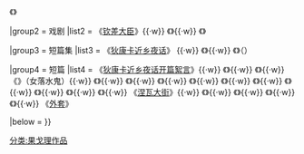 {{Navbox
|name  = 果戈理作品
|title = [[尼古莱·果戈理]][[:Category:果戈理作品|作品]] 
|groupstyle = line-height:1em; padding:0.25em 1.0em;
|liststyle  = line-height:1.4em;

|group1 = 小说
|list1  = {{float|[[Image:N.Gogol by A.Ivanov (1841, Russian museum).jpg|60px<!--keep at 60px to avoid potential collision with Short stories list below-->|Nikolai Gogol by A.A.Ivanov]]}} {{nowrap begin}} 《[[死魂灵]]》{{·w}} 《{{le|塔拉斯·布尔巴|Taras Bulba}}》 {{nowrap end}}

|group2 = 戏剧
|list2  = {{nowrap begin}} 《[[钦差大臣 (喜剧)|钦差大臣]]》{{·w}} 《{{le|婚事 (戏剧)|Marriage (play)|婚事}}》{{·w}} 《{{le|赌徒 (戏剧)|The Gamblers (play)|赌徒}}》 {{nowrap end}}

|group3  = 短篇集
|list3   = {{nowrap begin}} 《[[狄康卡近乡夜话]]》 {{·w}} 《{{le|米尔戈罗德|Mirgorod (Gogol)}}》{{·w}} 《{{le|小品集|Arabesques (short story collection)}}》（{{link-de|彼得堡故事|Petersburger Novellen}}） {{nowrap end}}

|group4  = 短篇
|list4   = {{nowrap begin}}<!--
-->《[[狄康卡近乡夜话|狄康卡近乡夜话开篇絮言]]》{{·w}} <!--
-->《{{le|索罗钦的集市|The Fair at Sorochyntsi (short story)}}》{{·w}} <!--
-->《{{le|圣约翰节前夜 (小说)|St. John's Eve (short story)|圣约翰节前夜}}》{{·w}} <!--
-->《{{le|五月之夜|May Night, or the Drowned Maiden}}》（女落水鬼）{{·w}} <!--
-->《{{le|一封失落的书信|The Lost Letter: A Tale Told by the Sexton of the N...Church}}》{{·w}} <!--
-->《{{le|圣诞节前夜 (果戈理)|Christmas Eve (Gogol)|圣诞节前夜}}》{{·w}} <!--
-->《{{le|可怕的复仇|A Terrible Vengeance}}》{{·w}} <!--
-->《{{le|伊凡·费多罗维奇·什邦卡和他的姨妈|Ivan Fyodorovich Shponka and His Aunt}}》{{·w}} <!--
-->《{{le|妖魔作祟的地方|A Bewitched Place}}》{{·w}} <!--
-->《{{le|旧式地主|The Old World Landowners}}》{{·w}} <!--
-->《{{le|维 (短篇小说)|Viy (story)|维}}》{{·w}} <!--
-->《{{le|伊凡·伊凡诺维奇和伊凡·尼基福罗维奇吵架的故事|The Tale of How Ivan Ivanovich Quarreled with Ivan Nikiforovich}}》{{·w}} <!--
-->《{{le|画像 (短篇小说)|The Portrait (Gogol short story)|画像}}》{{·w}} <!--
-->《{{le|小说片段|A Chapter from an Historical Novel}}》{{·w}} <!--
-->《[[涅瓦大街 (小说)|涅瓦大街]]》{{·w}} <!--
-->《{{le|囚徒 (果戈理)|The Prisoner (Gogol)|囚徒}}》{{·w}} <!--
-->《{{le|狂人日记 (果戈理)|Diary of a Madman (short story)|狂人日记}}》{{·w}} <!--
-->《{{le|鼻子 (果戈理)|The Nose (Gogol short story)|鼻子}}》{{·w}} <!--
-->《{{le|马车 (小说)|The Carriage|马车}}》{{·w}} <!--
-->《[[外套 (小说)|外套]]》<!--
-->{{nowrap end}}

|below = {{le|尼古莱·果戈理作品列表|Nikolai Gogol bibliography|作品列表}}
}}<noinclude>

[[分类:果戈理作品]]
</noinclude>